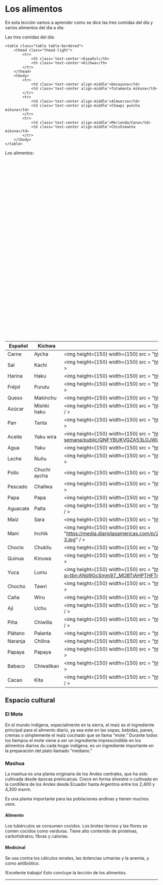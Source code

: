 
# Los alimentos 
 
En esta lección vamos a aprender como se dice las tres comidas del día y varios alimentos del día a día:

Las tres comidas del día: 

    <table class="table table-bordered">
        <thead class="thead-light">
            <tr>
                <th class='text-center'>Español</th>
                <th class='text-center'>Kichwa</th>                                
            </tr>
        </thead>
        <tbody>
            <tr>
                <td class='text-center align-middle'>Desayuno</td>
                <td class='text-center align-middle'>Tutamanta mikuna</td>                                
            </tr>
            <tr>
                <td class='text-center align-middle'>Almuerzo</td>
                <td class='text-center align-middle'>Chawpi puncha mikuna</td>                                
            </tr>
            <tr>
                <td class='text-center align-middle'>Merienda/Cena</td>
                <td class='text-center align-middle'>Chishimanta mikuna</td>                              
            </tr>                     
        </tbody>
    </table>

Los alimentos:
    <table class="table table-bordered">
        <thead class="thead-light">
            <tr>
                <th class='text-center'>Español</th>
                <th class='text-center'>Kichwa</th>
                <th class='text-center'>Imagen</th>                
            </tr>
        </thead>
        <tbody>
            <tr>
                <td class='text-center align-middle'>Carne</td>
                <td class='text-center align-middle'>Aycha</td>                
                <td class='text-center align-middle'><img height={150} width={150} src = "https://encrypted-tbn0.gstatic.com/images?q=tbn:ANd9GcSzoAkyf-ZgsOLocEa-Lpox5EO8T9brPfJAjA&s" / ></td>
            </tr>
            <tr>
                <td class='text-center align-middle'>Sal</td>
                <td class='text-center align-middle'>Kachi</td>                
                <td class='text-center align-middle'><img height={150} width={150} src = "https://encrypted-tbn0.gstatic.com/images?q=tbn:ANd9GcQkjpCkHYeSCO0mI8Vgjhnk_2MgrQML6HvTsw&s" / ></td>
            </tr>
            <tr>
                <td class='text-center align-middle'>Harina</td>
                <td class='text-center align-middle'>Haku</td>               
                <td class='text-center align-middle'><img height={150} width={150} src = "https://encrypted-tbn0.gstatic.com/images?q=tbn:ANd9GcTxXQTRiGhuK3wQkTtedILTnuNzB8xmk3sfIw&s" / ></td>
            </tr>    
            <tr>
                <td class='text-center align-middle'>Fréjol</td>
                <td class='text-center align-middle'>Purutu</td>               
                <td class='text-center align-middle'><img height={150} width={150} src = "https://encrypted-tbn0.gstatic.com/images?q=tbn:ANd9GcRRkfHtHmX4-CrCO9Qx1B5qm9ubtiO-EiLYCg&s" / ></td>
            </tr>    
            <tr>
                <td class='text-center align-middle'>Queso</td>
                <td class='text-center align-middle'>Makinchu</td>               
                <td class='text-center align-middle'><img height={150} width={150} src = "https://encrypted-tbn0.gstatic.com/images?q=tbn:ANd9GcQqq2-_BfBNHdNwsy2264rIpPOb2Brrk4laCQ&s" / ></td>
            </tr>    
            <tr>
                <td class='text-center align-middle'>Azúcar</td>
                <td class='text-center align-middle'>Mishki haku</td>               
                <td class='text-center align-middle'><img height={150} width={150} src = "https://encrypted-tbn0.gstatic.com/images?q=tbn:ANd9GcRBqMHPAR1bWi6THxqVHz9RTCXlCNyR1T1xGg&s" / ></td>
            </tr>    
            <tr>
                <td class='text-center align-middle'>Pan</td>
                <td class='text-center align-middle'>Tanta</td>               
                <td class='text-center align-middle'><img height={150} width={150} src = "https://encrypted-tbn0.gstatic.com/images?q=tbn:ANd9GcR-lZG-r6WizAqxo6_nCvVY4J9WNXxACejRPw&s" / ></td>
            </tr>    
            <tr>
                <td class='text-center align-middle'>Aceite</td>
                <td class='text-center align-middle'>Yaku wira</td>               
                <td class='text-center align-middle'><img height={150} width={150} src = "https://www.semana.com/resizer/ujplWtDvlAkKr9jUeI_fN8yelyA=/arc-anglerfish-arc2-prod-semana/public/QNFYBUKVGZA53LOJWLH4YAPZTY.jpg" / ></td>
            </tr>    
            <tr>
                <td class='text-center align-middle'>Agua</td>
                <td class='text-center align-middle'>Yaku</td>               
                <td class='text-center align-middle'><img height={150} width={150} src = "https://encrypted-tbn0.gstatic.com/images?q=tbn:ANd9GcSQfpVo_4gj5T8dv-JLpYEQz9tG9JYPlpoQqg&s" / ></td>
            </tr> 
            <tr>
                <td class='text-center align-middle'>Leche</td>
                <td class='text-center align-middle'>Ñuñu</td>               
                <td class='text-center align-middle'><img height={150} width={150} src = "https://encrypted-tbn0.gstatic.com/images?q=tbn:ANd9GcQoWES6cTUs9gUoStOoWJut7SC2mVYaiy1_3A&s" / ></td>
            </tr> 
            <tr>
                <td class='text-center align-middle'>Pollo</td>
                <td class='text-center align-middle'>Chuchi aycha</td>               
                <td class='text-center align-middle'><img height={150} width={150} src = "https://encrypted-tbn0.gstatic.com/images?q=tbn:ANd9GcR7rFybsVPV4s1YFbT8LUMeFiyUwZcFrthzng&s" / ></td>
            </tr> 
            <tr>
                <td class='text-center align-middle'>Pescado</td>
                <td class='text-center align-middle'>Challwa</td>               
                <td class='text-center align-middle'><img height={150} width={150} src = "https://encrypted-tbn0.gstatic.com/images?q=tbn:ANd9GcQk3GMKtp2iWxUf5y55raAyl0vURP7a1VORFw&s" / ></td>
            </tr> 
            <tr>
                <td class='text-center align-middle'>Papa</td>
                <td class='text-center align-middle'>Papa</td>               
                <td class='text-center align-middle'><img height={150} width={150} src = "https://encrypted-tbn0.gstatic.com/images?q=tbn:ANd9GcTnMNzlldCdLtPK0KbltvfGjTI4ohNxF1LPvw&s" / ></td>
            </tr> 
            <tr>
                <td class='text-center align-middle'>Aguacate</td>
                <td class='text-center align-middle'>Palta</td>               
                <td class='text-center align-middle'><img height={150} width={150} src = "https://encrypted-tbn0.gstatic.com/images?q=tbn:ANd9GcTX0_ccc6k8mv3gneWRRgDn8F8xOzPE7bW_Pg&s" / ></td>
            </tr> 
            <tr>
                <td class='text-center align-middle'>Maíz</td>
                <td class='text-center align-middle'>Sara</td>               
                <td class='text-center align-middle'><img height={150} width={150} src = "https://encrypted-tbn0.gstatic.com/images?q=tbn:ANd9GcSPHRuJuWJsReyACrGvnejXQJi6shX38jkiNg&s" / ></td>
            </tr> 
            <tr>
                <td class='text-center align-middle'>Maní</td>
                <td class='text-center align-middle'>Inchik</td>               
                <td class='text-center align-middle'><img height={150} width={150} src = "https://media.diariolasamericas.com/p/29a053a4045db73c80083081dbf0ded2/adjuntos/216/imagenes/000/788/0000788616/855x0/smart/mani-3.jpg" / ></td>
            </tr> 
            <tr>
                <td class='text-center align-middle'>Choclo</td>
                <td class='text-center align-middle'>Chukllu</td>               
                <td class='text-center align-middle'><img height={150} width={150} src = "https://encrypted-tbn0.gstatic.com/images?q=tbn:ANd9GcTudKyrgYtmVe-Rf39ALISOuQfkbn1AME_x5Q&s" / ></td>
            </tr>
            <tr>
                <td class='text-center align-middle'>Quinua</td>
                <td class='text-center align-middle'>Kinuwa</td>               
                <td class='text-center align-middle'><img height={150} width={150} src = "https://encrypted-tbn0.gstatic.com/images?q=tbn:ANd9GcSWuJ7foltdN2mD6kKZ9zJimnc6MrDg_YFzKQ&s" / ></td>
            </tr> 
            <tr>
                <td class='text-center align-middle'>Yuca</td>
                <td class='text-center align-middle'>Lumu</td>               
                <td class='text-center align-middle'><img height={150} width={150} src = "https://encrypted-tbn0.gstatic.com/images?q=tbn:ANd9GcSmm97_MOBTjAHPTHFTmOdP_bNPGNxaA2o4dg&s" / ></td>
            </tr> 
            <tr>
                <td class='text-center align-middle'>Chocho</td>
                <td class='text-center align-middle'>Tawri</td>               
                <td class='text-center align-middle'><img height={150} width={150} src = "https://encrypted-tbn0.gstatic.com/images?q=tbn:ANd9GcQmdgLEjehUraGcAUeT65O-0FtbdAVNRPlgLA&s" / ></td>
            </tr> 
            <tr>
                <td class='text-center align-middle'>Caña</td>
                <td class='text-center align-middle'>Wiru</td>               
                <td class='text-center align-middle'><img height={150} width={150} src = "https://encrypted-tbn0.gstatic.com/images?q=tbn:ANd9GcT28__lnShqVUXeBjEdY-wi07RgygLbwVfzqA&s" / ></td>
            </tr> 
            <tr>
                <td class='text-center align-middle'>Ají</td>
                <td class='text-center align-middle'>Uchu</td>               
                <td class='text-center align-middle'><img height={150} width={150} src = "https://encrypted-tbn0.gstatic.com/images?q=tbn:ANd9GcSbKJuRQWTd9_MLAwB1DfKY25lTHULlT9m4GA&s" / ></td>
            </tr> 
            <tr>
                <td class='text-center align-middle'>Piña</td>
                <td class='text-center align-middle'>Chiwilla</td>               
                <td class='text-center align-middle'><img height={150} width={150} src = "https://encrypted-tbn0.gstatic.com/images?q=tbn:ANd9GcTN0j5PY59gDLwXhg6JO4gWH6USklqZ21LuSg&s" / ></td>
            </tr> 
            <tr>
                <td class='text-center align-middle'>Plátano</td>
                <td class='text-center align-middle'>Palanta</td>               
                <td class='text-center align-middle'><img height={150} width={150} src = "https://statics-cuidateplus.marca.com/cms/platanos_0.jpg" / ></td>
            </tr> 
            <tr>
                <td class='text-center align-middle'>Naranja</td>
                <td class='text-center align-middle'>Chilina</td>               
                <td class='text-center align-middle'><img height={150} width={150} src = "https://encrypted-tbn0.gstatic.com/images?q=tbn:ANd9GcRZhfOdkSDLaf4PzQAkv-CglrpSC_8iXytuBw&s" / ></td>
            </tr> 
            <tr>
                <td class='text-center align-middle'>Papaya</td>
                <td class='text-center align-middle'>Papaya</td>               
                <td class='text-center align-middle'><img height={150} width={150} src = "https://encrypted-tbn0.gstatic.com/images?q=tbn:ANd9GcQaAXtZXW0NwXfeThZW9BbWaT36At6cOjfv4Q&s" / ></td>
            </tr> 
            <tr>
                <td class='text-center align-middle'>Babaco</td>
                <td class='text-center align-middle'>Chiwallkan</td>               
                <td class='text-center align-middle'><img height={150} width={150} src = "https://encrypted-tbn0.gstatic.com/images?q=tbn:ANd9GcSj8K5MqUOhNmRE2h7LWfd2JNtUL_QrYGjZ2Q&s" / ></td>
            </tr>
            <tr>
                <td class='text-center align-middle'>Cacao</td>
                <td class='text-center align-middle'>Kita</td>               
                <td class='text-center align-middle'><img height={150} width={150} src = "https://encrypted-tbn0.gstatic.com/images?q=tbn:ANd9GcSMKJkQcGnVTv8y7c3lY1MvRsE2b5FZG3d2Ow&s" / ></td>
            </tr>                                  
        </tbody>
    </table>

## Espacio cultural

### El Mote 

En el mundo indígena, especialmente en la sierra, el maíz as el ingrediente principal para el alimento diario, ya sea este en las sopas, bebidas, panes, cremas o simplemente el maíz cocinado que se llama “mote.” Durante todos los tiempos el mote viene a ser un ingrediente imprescindible en los alimentos diarios du cada hogar indígena, es un ingrediente importante en la preparación del plato llamado “mediano.”

### Mashua

La mashua es una planta originaria de los Andes centrales, que ha sido cultivada desde épocas preincaicas. Crece en forma silvestre o cultivada en la cordillera de los Andes desde Ecuador hasta Argentina entre los 2,400 y 4,300 msnm. 

Es una planta importante para las poblaciones andinas y tienen muchos usos.

#### Alimento

Los tubérculos se consumen cocidos. Los brotes tiernos y las flores se comen cocidos como verduras. Tiene alto contenido de proteínas, carbohidratos, fibras y calorías.

#### Medicinal

Se usa contra los cálculos renales, las dolencias urinarias y la anemia, y como antibiótico.

!Excelente trabajo! Esto concluye la lección de los alimentos.

<hr />

<MiniTestForm lecture="food" />


